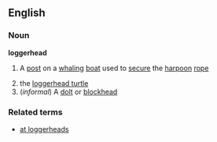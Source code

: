 ==English==
===Noun===
'''loggerhead'''
#{{nautical}} A [[post]] on a [[whaling]] [[boat]] used to [[secure]] the [[harpoon]] [[rope]]
# the [[loggerhead turtle]]
#(''informal'') A [[dolt]] or [[blockhead]]
===Related terms===
*[[at loggerheads]]